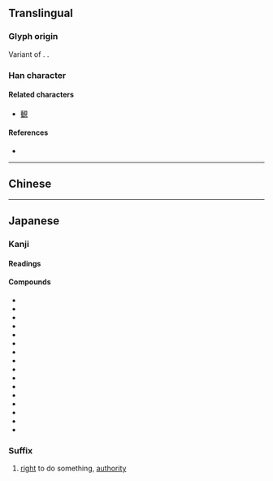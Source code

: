 {{also|權}}
{{character info/new}}
==Translingual==
{{Han simplified forms|權|権|权}}

===Glyph origin===
Variant of {{l|mul|權}}. {{Han simp|權|f=雚|t=𮥶}}.

===Han character===
{{Han char|rn=75|rad=木|as=11|sn=15|four=|canj=DOKG|ids=⿰木⿱𠂉⿻一隹}}

====Related characters====
* [[観]]

====References====
* {{Han ref|kx=0551.181|dkj=15484|dj=0939.180|hdz=80020.260|uh=6A29|ud=27177}}

----

==Chinese==
{{zh-see|權|v}}

----

==Japanese==
{{ja-kanji forms|権|權}}

===Kanji===
{{ja-kanji|grade=6|rs=木11|kyu=權}}

====Readings====
{{ja-readings
|goon=ごん
|kanon=けん
|kun=おもり-, はか-る, かり-
}}

====Compounds====
{{top3}}
* {{ja-r|権威|けんい}}
* {{ja-r|権益|けんえき}}
* {{ja-r|権官|ごんかん}}
* {{ja-r|権化|ごんげ}}
* {{ja-r|権限|けんげん}}
* {{ja-r|権勢|けんせい}}
* {{ja-r|権能|けんのう}}
* {{ja-r|権謀術数|けんぼうじゅっすう}}
* {{ja-r|権利|けんり}}
* {{ja-r|権力|けんりょく}}
* {{ja-r|官権|かんけん}}
* {{ja-r|公権|こうけん}}
* {{ja-r|私権|しけん}}
* {{ja-r|自然権|しぜんけん}}
* {{ja-r|特権|とっけん}}
* {{ja-r|利権|りけん}}
{{bottom}}

===Suffix===
{{ja-pos|けん|suffix}}

# [[right]] to do something, [[authority]]
